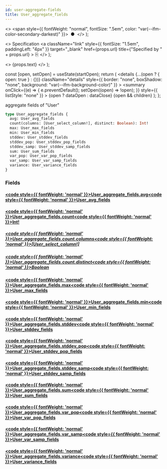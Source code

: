 ```yaml
---
id: user-aggregate-fields
title: User_aggregate_fields
---
```


<head>
  <meta content="noindex" name="robots" />
  <meta charset="utf-8" />
</head>

  <>
    <span style={{ fontWeight: "normal", fontSize: ".5em", color: "var(--ifm-color-secondary-darkest)" }}>
      &nbsp;●&nbsp;
    </span>
  </>
);

  <>
    Specification
    <a
      className="link"
      style={{ fontSize: "1.5em", paddingLeft: "4px" }}
      target="_blank"
      href={props.url}
      title={"Specified by " + props.url}
    >
      ⎘
    </a>
  </>
);

  <>
    <span className={props.class}>{props.text}</span>
  </>
);


  const [open, setOpen] = useState(startOpen);
  return (
    <details
      {...(open ? { open: true } : {})}
      className="details"
      style={{ border: "none", boxShadow: "none", background: "var(--ifm-background-color)" }}
    >
      <summary
        onClick={(e) => {
          e.preventDefault();
          setOpen((open) => !open);
        }}
        style={{ listStyle: "none" }}
      >
        {open ? dataOpen : dataClose}
      </summary>
      {open && children}
    </details>
  );
};

aggregate fields of "User"

```graphql
type User_aggregate_fields {
  avg: User_avg_fields
  count(columns: [User_select_column!], distinct: Boolean): Int!
  max: User_max_fields
  min: User_min_fields
  stddev: User_stddev_fields
  stddev_pop: User_stddev_pop_fields
  stddev_samp: User_stddev_samp_fields
  sum: User_sum_fields
  var_pop: User_var_pop_fields
  var_samp: User_var_samp_fields
  variance: User_variance_fields
}
```

### Fields

#### [<code style={{ fontWeight: 'normal' }}>User_aggregate_fields.<b>avg</b></code>](#)<Bullet />[<code style={{ fontWeight: 'normal' }}><b>User_avg_fields</b></code>](/docs/api/lockup/graphql/envio/objects/user-avg-fields.mdx) <Badge class="badge badge--secondary " text="object"/>

#### [<code style={{ fontWeight: 'normal' }}>User_aggregate_fields.<b>count</b></code>](#)<Bullet />[<code style={{ fontWeight: 'normal' }}><b>Int!</b></code>](/docs/api/lockup/graphql/envio/scalars/int.mdx) <Badge class="badge badge--secondary badge--non_null" text="non-null"/> <Badge class="badge badge--secondary " text="scalar"/>

##### [<code style={{ fontWeight: 'normal' }}>User_aggregate_fields.count.<b>columns</b></code>](#)<Bullet />[<code style={{ fontWeight: 'normal' }}><b>[User_select_column!]</b></code>](/docs/api/lockup/graphql/envio/enums/user-select-column.mdx) <Badge class="badge badge--secondary " text="list"/> <Badge class="badge badge--secondary " text="enum"/>

##### [<code style={{ fontWeight: 'normal' }}>User_aggregate_fields.count.<b>distinct</b></code>](#)<Bullet />[<code style={{ fontWeight: 'normal' }}><b>Boolean</b></code>](/docs/api/lockup/graphql/envio/scalars/boolean.mdx) <Badge class="badge badge--secondary " text="scalar"/>

#### [<code style={{ fontWeight: 'normal' }}>User_aggregate_fields.<b>max</b></code>](#)<Bullet />[<code style={{ fontWeight: 'normal' }}><b>User_max_fields</b></code>](/docs/api/lockup/graphql/envio/objects/user-max-fields.mdx) <Badge class="badge badge--secondary " text="object"/>

#### [<code style={{ fontWeight: 'normal' }}>User_aggregate_fields.<b>min</b></code>](#)<Bullet />[<code style={{ fontWeight: 'normal' }}><b>User_min_fields</b></code>](/docs/api/lockup/graphql/envio/objects/user-min-fields.mdx) <Badge class="badge badge--secondary " text="object"/>

#### [<code style={{ fontWeight: 'normal' }}>User_aggregate_fields.<b>stddev</b></code>](#)<Bullet />[<code style={{ fontWeight: 'normal' }}><b>User_stddev_fields</b></code>](/docs/api/lockup/graphql/envio/objects/user-stddev-fields.mdx) <Badge class="badge badge--secondary " text="object"/>

#### [<code style={{ fontWeight: 'normal' }}>User_aggregate_fields.<b>stddev_pop</b></code>](#)<Bullet />[<code style={{ fontWeight: 'normal' }}><b>User_stddev_pop_fields</b></code>](/docs/api/lockup/graphql/envio/objects/user-stddev-pop-fields.mdx) <Badge class="badge badge--secondary " text="object"/>

#### [<code style={{ fontWeight: 'normal' }}>User_aggregate_fields.<b>stddev_samp</b></code>](#)<Bullet />[<code style={{ fontWeight: 'normal' }}><b>User_stddev_samp_fields</b></code>](/docs/api/lockup/graphql/envio/objects/user-stddev-samp-fields.mdx) <Badge class="badge badge--secondary " text="object"/>

#### [<code style={{ fontWeight: 'normal' }}>User_aggregate_fields.<b>sum</b></code>](#)<Bullet />[<code style={{ fontWeight: 'normal' }}><b>User_sum_fields</b></code>](/docs/api/lockup/graphql/envio/objects/user-sum-fields.mdx) <Badge class="badge badge--secondary " text="object"/>

#### [<code style={{ fontWeight: 'normal' }}>User_aggregate_fields.<b>var_pop</b></code>](#)<Bullet />[<code style={{ fontWeight: 'normal' }}><b>User_var_pop_fields</b></code>](/docs/api/lockup/graphql/envio/objects/user-var-pop-fields.mdx) <Badge class="badge badge--secondary " text="object"/>

#### [<code style={{ fontWeight: 'normal' }}>User_aggregate_fields.<b>var_samp</b></code>](#)<Bullet />[<code style={{ fontWeight: 'normal' }}><b>User_var_samp_fields</b></code>](/docs/api/lockup/graphql/envio/objects/user-var-samp-fields.mdx) <Badge class="badge badge--secondary " text="object"/>

#### [<code style={{ fontWeight: 'normal' }}>User_aggregate_fields.<b>variance</b></code>](#)<Bullet />[<code style={{ fontWeight: 'normal' }}><b>User_variance_fields</b></code>](/docs/api/lockup/graphql/envio/objects/user-variance-fields.mdx) <Badge class="badge badge--secondary " text="object"/>
